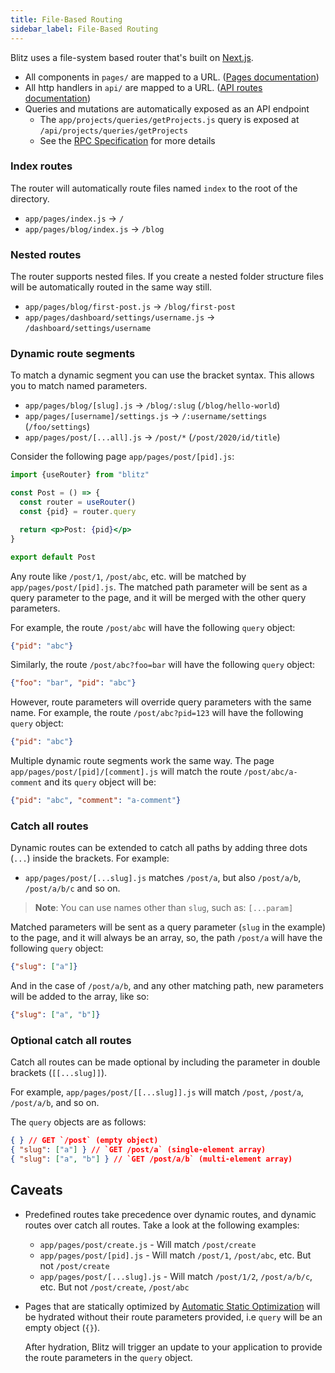 ```yaml
---
title: File-Based Routing
sidebar_label: File-Based Routing
---
```


Blitz uses a file-system based router that's built on [Next.js](https://nextjs.org/docs/routing/introduction).

- All components in `pages/` are mapped to a URL. ([Pages documentation](./pages))
- All http handlers in `api/` are mapped to a URL. ([API routes documentation](./api-routes.mdx))
- Queries and mutations are automatically exposed as an API endpoint
  - The `app/projects/queries/getProjects.js` query is exposed at `/api/projects/queries/getProjects`
  - See the [RPC Specification](./rpc-specification) for more details

### Index routes

The router will automatically route files named `index` to the root of the directory.

- `app/pages/index.js` → `/`
- `app/pages/blog/index.js` → `/blog`

### Nested routes

The router supports nested files. If you create a nested folder structure files will be automatically routed in the same way still.

- `app/pages/blog/first-post.js` → `/blog/first-post`
- `app/pages/dashboard/settings/username.js` → `/dashboard/settings/username`

### Dynamic route segments

To match a dynamic segment you can use the bracket syntax. This allows you to match named parameters.

- `app/pages/blog/[slug].js` → `/blog/:slug` (`/blog/hello-world`)
- `app/pages/[username]/settings.js` → `/:username/settings` (`/foo/settings`)
- `app/pages/post/[...all].js` → `/post/*` (`/post/2020/id/title`)

Consider the following page `app/pages/post/[pid].js`:

```jsx
import {useRouter} from "blitz"

const Post = () => {
  const router = useRouter()
  const {pid} = router.query

  return <p>Post: {pid}</p>
}

export default Post
```

Any route like `/post/1`, `/post/abc`, etc. will be matched by `app/pages/post/[pid].js`. The matched path parameter will be sent as a query parameter to the page, and it will be merged with the other query parameters.

For example, the route `/post/abc` will have the following `query` object:

```json
{"pid": "abc"}
```

Similarly, the route `/post/abc?foo=bar` will have the following `query` object:

```json
{"foo": "bar", "pid": "abc"}
```

However, route parameters will override query parameters with the same name. For example, the route `/post/abc?pid=123` will have the following `query` object:

```json
{"pid": "abc"}
```

Multiple dynamic route segments work the same way. The page `app/pages/post/[pid]/[comment].js` will match the route `/post/abc/a-comment` and its `query` object will be:

```json
{"pid": "abc", "comment": "a-comment"}
```

### Catch all routes

Dynamic routes can be extended to catch all paths by adding three dots (`...`) inside the brackets. For example:

- `app/pages/post/[...slug].js` matches `/post/a`, but also `/post/a/b`, `/post/a/b/c` and so on.

> **Note**: You can use names other than `slug`, such as: `[...param]`

Matched parameters will be sent as a query parameter (`slug` in the example) to the page, and it will always be an array, so, the path `/post/a` will have the following `query` object:

```json
{"slug": ["a"]}
```

And in the case of `/post/a/b`, and any other matching path, new parameters will be added to the array, like so:

```json
{"slug": ["a", "b"]}
```

### Optional catch all routes

Catch all routes can be made optional by including the parameter in double brackets (`[[...slug]]`).

For example, `app/pages/post/[[...slug]].js` will match `/post`, `/post/a`, `/post/a/b`, and so on.

The `query` objects are as follows:

```json
{ } // GET `/post` (empty object)
{ "slug": ["a"] } // `GET /post/a` (single-element array)
{ "slug": ["a", "b"] } // `GET /post/a/b` (multi-element array)
```

## Caveats

- Predefined routes take precedence over dynamic routes, and dynamic routes over catch all routes. Take a look at the following examples:
  - `app/pages/post/create.js` - Will match `/post/create`
  - `app/pages/post/[pid].js` - Will match `/post/1`, `/post/abc`, etc. But not `/post/create`
  - `app/pages/post/[...slug].js` - Will match `/post/1/2`, `/post/a/b/c`, etc. But not `/post/create`, `/post/abc`
- Pages that are statically optimized by [Automatic Static Optimization](./pages#automatic-static-optimization) will be hydrated without their route parameters provided, i.e `query` will be an empty object (`{}`).

  After hydration, Blitz will trigger an update to your application to provide the route parameters in the `query` object.
